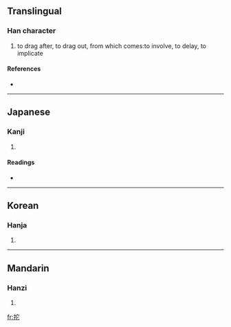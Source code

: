 {{also|拖}}
==Translingual==

===Han character===
{{Han char|rn=64|rad=手|as=05|sn=8|four=|canj=手十心 (QJP)}}

# to drag after, to drag out, from which comes:to involve, to delay, to implicate

====References====
* {{Han ref|kx=0426.020|dkj=11960|dj=0774.040|hdz=31858.070|uh=62D5|ud=25301}}

----

==Japanese==

===Kanji===
{{ja-kanji|grade=|rs=手05}}

# {{defn|Japanese}}

====Readings====
* {{ja-readings|on=[[た]] (ta), [[だ]] (da), [[い]] (i)|kun=[[ひく]] (hiku)}}

----

==Korean==

===Hanja===
{{ko-hanja|hangeul=타|eumhun=|rv=ta|mr=t'a|y=tha}}

# {{defn|Korean}}

----

==Mandarin==

===Hanzi===
{{cmn-hanzi|pin=[[ào]] ([[ao4]]), [[niù]] ([[niu4]]), [[tuō]] ([[tuo1]])|wg=ao<sup>4</sup>, niu<sup>4</sup>, t'o<sup>1</sup>}}

# {{defn|Mandarin}}

[[fr:拕]]